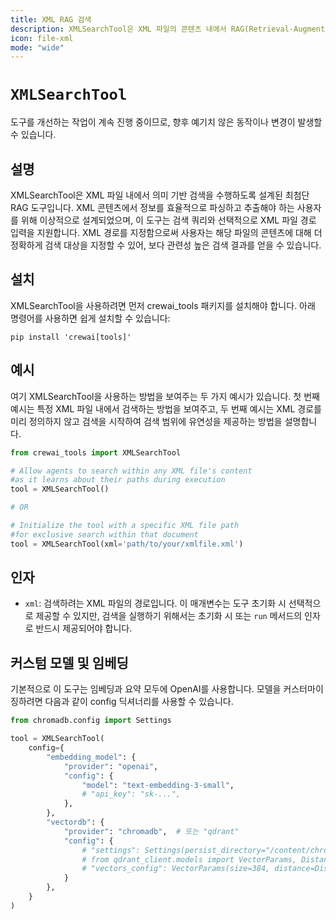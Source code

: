 ```yaml
---
title: XML RAG 검색
description: XMLSearchTool은 XML 파일의 콘텐츠 내에서 RAG(Retrieval-Augmented Generation) 검색을 수행하도록 설계되었습니다.
icon: file-xml
mode: "wide"
---
```


# `XMLSearchTool`

<Note>
    도구를 개선하는 작업이 계속 진행 중이므로, 향후 예기치 않은 동작이나 변경이 발생할 수 있습니다.
</Note>

## 설명

XMLSearchTool은 XML 파일 내에서 의미 기반 검색을 수행하도록 설계된 최첨단 RAG 도구입니다.
XML 콘텐츠에서 정보를 효율적으로 파싱하고 추출해야 하는 사용자를 위해 이상적으로 설계되었으며, 이 도구는 검색 쿼리와 선택적으로 XML 파일 경로 입력을 지원합니다.
XML 경로를 지정함으로써 사용자는 해당 파일의 콘텐츠에 대해 더 정확하게 검색 대상을 지정할 수 있어, 보다 관련성 높은 검색 결과를 얻을 수 있습니다.

## 설치

XMLSearchTool을 사용하려면 먼저 crewai_tools 패키지를 설치해야 합니다. 아래 명령어를 사용하면 쉽게 설치할 수 있습니다:

```shell
pip install 'crewai[tools]'
```

## 예시

여기 XMLSearchTool을 사용하는 방법을 보여주는 두 가지 예시가 있습니다.
첫 번째 예시는 특정 XML 파일 내에서 검색하는 방법을 보여주고, 두 번째 예시는 XML 경로를 미리 정의하지 않고 검색을 시작하여 검색 범위에 유연성을 제공하는 방법을 설명합니다.

```python Code
from crewai_tools import XMLSearchTool

# Allow agents to search within any XML file's content
#as it learns about their paths during execution
tool = XMLSearchTool()

# OR

# Initialize the tool with a specific XML file path
#for exclusive search within that document
tool = XMLSearchTool(xml='path/to/your/xmlfile.xml')
```

## 인자

- `xml`: 검색하려는 XML 파일의 경로입니다.
이 매개변수는 도구 초기화 시 선택적으로 제공할 수 있지만, 검색을 실행하기 위해서는 초기화 시 또는 `run` 메서드의 인자로 반드시 제공되어야 합니다.

## 커스텀 모델 및 임베딩

기본적으로 이 도구는 임베딩과 요약 모두에 OpenAI를 사용합니다. 모델을 커스터마이징하려면 다음과 같이 config 딕셔너리를 사용할 수 있습니다.

```python Code
from chromadb.config import Settings

tool = XMLSearchTool(
    config={
        "embedding_model": {
            "provider": "openai",
            "config": {
                "model": "text-embedding-3-small",
                # "api_key": "sk-...",
            },
        },
        "vectordb": {
            "provider": "chromadb",  # 또는 "qdrant"
            "config": {
                # "settings": Settings(persist_directory="/content/chroma", allow_reset=True, is_persistent=True),
                # from qdrant_client.models import VectorParams, Distance
                # "vectors_config": VectorParams(size=384, distance=Distance.COSINE),
            }
        },
    }
)
```
